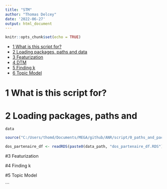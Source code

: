 ```yaml
---
title: "STM"
author: "Thomas Delcey"
date: '2022-06-27'
output: html_document
---
```


```r
knitr::opts_chunk$set(echo = TRUE)
```

-   [1 What is this script for?](#what-is-this-script-for)
-   [2 Loading packages, paths and data](#loading-packages-paths-and-data)
- [3 Featurization](#Featurization)
- [4 DTM](#DTM)
- [5 Finding k](#Finding k)
- [6 Topic Model](#Topic Model)

# 1 What is this script for?


# 2 Loading packages, paths and
    data
    
```r

source("C:/Users/thomd/Documents/MEGA/github/ANR/script/0_paths_and_packages.R")

dos_partenaire_df <- readRDS(paste0(data_path, "dos_partenaire_df.RDS"))


```

#3 Featurization

#4 Finding k

#5 Topic Model

```
